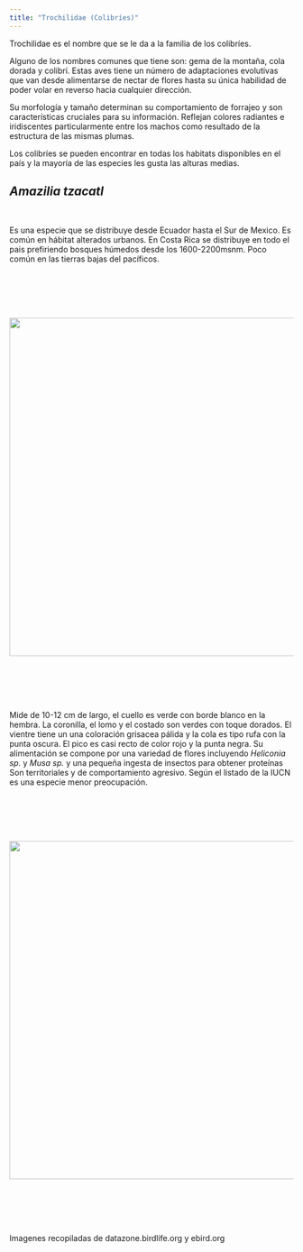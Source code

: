 ---
title: "Trochilidae (Colibríes)"
---

Trochilidae es el nombre que se le da a la familia de los colibríes.

Alguno de los nombres comunes que tiene son: gema de la montaña, cola dorada y colibrí. Estas aves tiene un número de adaptaciones evolutivas que van desde alimentarse de nectar de flores hasta su única habilidad de poder volar en reverso hacia cualquier dirección.

Su morfología y tamaño determinan su comportamiento de forrajeo y son características cruciales para su información. Reflejan colores radiantes e iridiscentes particularmente entre los machos como resultado de la estructura de las mismas plumas.

Los colibríes se pueden encontrar en todas los habitats disponibles en el país y la mayoría de las especies les gusta las alturas medias.



## _Amazilia tzacatl_

\

Es una especie que se distribuye desde Ecuador hasta el Sur de Mexico. Es común en hábitat alterados urbanos. En Costa Rica se distribuye en todo el pais prefiriendo bosques húmedos desde los 1600-2200msnm. Poco común en las tierras bajas del pacíficos.

\
\
\
\

<p align="center">
![](imagenes/Distribucion.jpg){width=600px}
</p>

\
\
\
\


Mide de 10-12 cm de largo, el cuello es verde con borde blanco en la hembra. La coronilla, el lomo y el costado son verdes con toque dorados. El vientre tiene un una coloración grisacea pálida y la cola es tipo rufa con la punta oscura. El pico es casi recto de color rojo y la punta negra. 
Su alimentación se compone por una variedad de flores incluyendo _Heliconia sp._ y _Musa sp._ y una pequeña ingesta de insectos para obtener proteínas
Son territoriales y de comportamiento agresivo. Según el listado de la IUCN es una especie menor preocupación.


\
\
\
\

<p align="center">
![](imagenes/A.tzacatl.jpg){width=600px}
</p>

\
\
\
\

Imagenes recopiladas de datazone.birdlife.org y ebird.org


